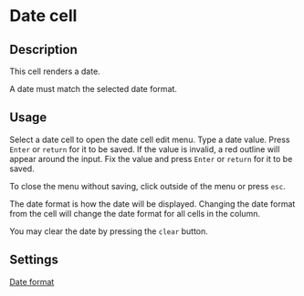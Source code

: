 # Date cell

## Description

This cell renders a date.

A date must match the selected date format.

## Usage

Select a date cell to open the date cell edit menu. Type a date value. Press `Enter` or `return` for it to be saved. If the value is invalid, a red outline will appear around the input. Fix the value and press `Enter` or `return` for it to be saved.

To close the menu without saving, click outside of the menu or press `esc`.

The date format is how the date will be displayed. Changing the date format from the cell will change the date format for all cells in the column.

You may clear the date by pressing the `clear` button.

## Settings

[Date format](../../../features/columns/column-settings#linking-dashboard-files#date-format)
